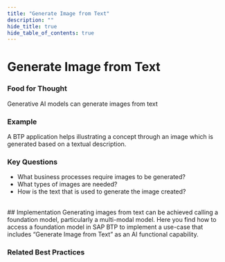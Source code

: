 ```yaml
---
title: "Generate Image from Text"
description: ""
hide_title: true
hide_table_of_contents: true
---
```



<PageViewTracker />

<div className="hero-header">
  <h1>Generate Image from Text</h1>
</div>

### Food for Thought

Generative AI models can generate images from text

### Example

A BTP application helps illustrating a concept through an image which is generated based on a textual description.

### Key Questions

- What business processes require images to be generated?
- What types of images are needed?
- How is the text that is used to generate the image created?

<br />

<div className="section-with-background blue">
  ## Implementation
  Generating images from text can be achieved calling a foundation model, particularly a multi-modal model. Here you find how to access a foundation model in SAP BTP to implement a use-case that includes “Generate Image from Text” as an AI functional capability.

### Related Best Practices

<ul className="button-grid">
  <IconLinkButton href="/docs/technical-view/generative-ai/plain/" text="Plain (Foundational Model Access)" />
</ul>

</div>
